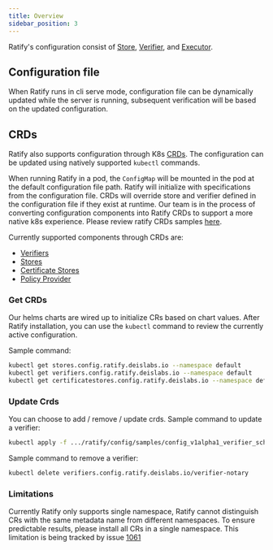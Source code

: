 ```yaml
---
title: Overview 
sidebar_position: 3
---
```


Ratify's configuration consist of [Store](./reference/store.md), [Verifier](./reference/verifier.md),
and [Executor](./reference/executor.md). 

## Configuration file
When Ratify runs in cli serve mode, configuration file can be dynamically updated while the server is running, subsequent verification will be based on the updated configuration.

## CRDs
Ratify also supports configuration through K8s [CRDs](https://kubernetes.io/docs/concepts/extend-kubernetes/api-extension/custom-resources/). The configuration can be updated using natively supported `kubectl` commands.

When running Ratify in a pod, the `ConfigMap` will be mounted in the pod at the default configuration file path. Ratify will initialize with specifications from the configuration file. CRDs will override store and verifier defined in the configuration file if they exist at runtime. Our team is in the process of converting configuration components into Ratify CRDs to support a more native k8s experience. Please review ratify CRDs samples [here](https://github.com/deislabs/ratify/tree/main/config/samples).

Currently supported components through CRDs are:

- [Verifiers](./reference/custom%20resources/verifiers.md)
- [Stores](./reference/custom%20resources/stores.md)
- [Certificate Stores](./reference/custom%20resources/certificate-stores.md)
- [Policy Provider](./reference/custom%20resources/policies.md)

### Get CRDs
Our helms charts are wired up to initialize CRs based on chart values. 
After Ratify installation, you can use the `kubectl` command to review the currently active configuration.

Sample command:
```bash
kubectl get stores.config.ratify.deislabs.io --namespace default
kubectl get verifiers.config.ratify.deislabs.io --namespace default
kubectl get certificatestores.config.ratify.deislabs.io --namespace default
```
### Update Crds
You can choose to add / remove / update crds. 
Sample command to update a verifier:

```bash
kubectl apply -f .../ratify/config/samples/config_v1alpha1_verifier_schemavalidator.yaml
```
Sample command to remove a verifier:
```bash
kubectl delete verifiers.config.ratify.deislabs.io/verifier-notary 
```

### Limitations
Currently Ratify only supports single namespace, Ratify cannot distinguish CRs with the same metadata name from different namespaces.
To ensure predictable results, please install all CRs in a single namespace. This limitation is being tracked by issue [1061](https://github.com/deislabs/ratify/issues/1061)

